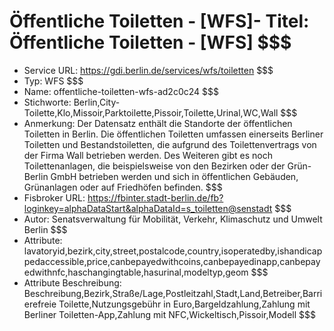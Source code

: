 # Öffentliche Toiletten - [WFS]- Titel: Öffentliche Toiletten - [WFS] $$$
- Service URL: https://gdi.berlin.de/services/wfs/toiletten $$$
- Typ: WFS $$$
- Name: offentliche-toiletten-wfs-ad2c0c24 $$$
- Stichworte: Berlin,City-Toilette,Klo,Missoir,Parktoilette,Pissoir,Toilette,Urinal,WC,Wall $$$
- Anmerkung: Der Datensatz enthält die Standorte der öffentlichen Toiletten in Berlin. Die öffentlichen Toiletten umfassen einerseits Berliner Toiletten und Bestandstoiletten, die aufgrund des Toilettenvertrags von der Firma Wall betrieben werden. Des Weiteren gibt es noch Toilettenanlagen, die beispielsweise von den Bezirken oder der Grün-Berlin GmbH betrieben werden und sich in öffentlichen Gebäuden, Grünanlagen oder auf Friedhöfen befinden. $$$
- Fisbroker URL: https://fbinter.stadt-berlin.de/fb?loginkey=alphaDataStart&alphaDataId=s_toiletten@senstadt $$$
- Autor: Senatsverwaltung für Mobilität, Verkehr, Klimaschutz und Umwelt Berlin $$$
- Attribute: lavatoryid,bezirk,city,street,postalcode,country,isoperatedby,ishandicappedaccessible,price,canbepayedwithcoins,canbepayedinapp,canbepayedwithnfc,haschangingtable,hasurinal,modeltyp,geom $$$
- Attribute Beschreibung: Beschreibung,Bezirk,Straße/Lage,Postleitzahl,Stadt,Land,Betreiber,Barrierefreie Toilette,Nutzungsgebühr in Euro,Bargeldzahlung,Zahlung mit Berliner Toiletten-App,Zahlung mit NFC,Wickeltisch,Pissoir,Modell $$$
